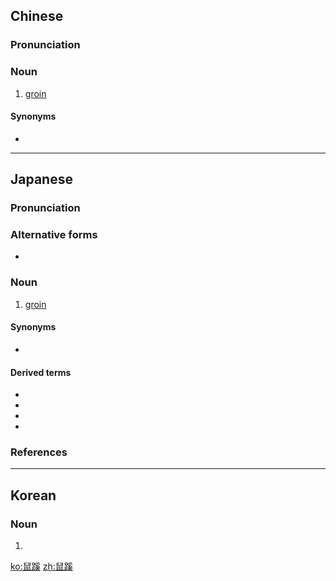 ==Chinese==
{{zh-forms}}

===Pronunciation===
{{zh-pron
|m=shǔqī
|c=syu2 hai4
|cat=n
}}

===Noun===
{{zh-noun}}

# [[groin]]

====Synonyms====
* {{zh-l|腹股溝}}

{{zh-cat|Anatomy}}

----

==Japanese==
{{wp|lang=ja}}
{{ja-kanjitab|そ|けい|yomi=o}}

===Pronunciation===
{{ja-pron|yomi=o|そけい|acc=0|acc_ref=DJR}}

===Alternative forms===
* {{l|ja|鼠径}}

===Noun===
{{ja-noun|そけい}}

# [[groin]]

====Synonyms====
* {{ja-r|鼠蹊部|そけいぶ}}

====Derived terms====
* {{ja-r|鼠蹊管|そけいかん|[[inguinal canal]]}}
* {{ja-r|鼠蹊部|そけいぶ|[[groin]]}}
* {{ja-r|鼠蹊ヘルニア|そけい ヘルニア}}
* {{ja-r|鼠蹊リンパ肉芽腫症|そけい リンパ にくがしゅしょう}}

===References===
<references/>

----

==Korean==
{{ko-hanjatab}}

===Noun===
{{ko-noun|hj|hangeul=서혜}}

# {{hanja form of|서혜|[[groin]]}}

[[ko:鼠蹊]]
[[zh:鼠蹊]]
